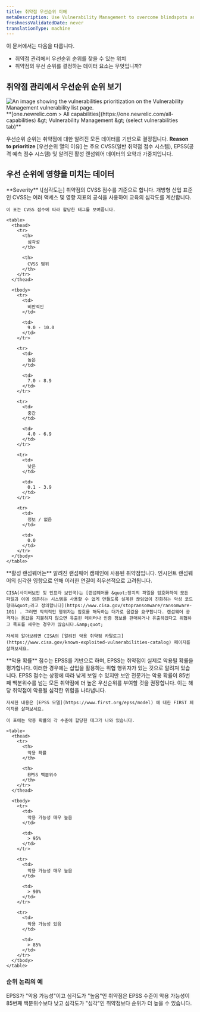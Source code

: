 ```yaml
---
title: 취약점 우선순위 이해
metaDescription: Use Vulnerability Management to overcome blindspots and assign remediation to developers as a security team.
freshnessValidatedDate: never
translationType: machine
---
```


이 문서에서는 다음을 다룹니다.

* 취약점 관리에서 우선순위 순위를 찾을 수 있는 위치
* 취약점의 우선 순위를 결정하는 데이터 요소는 무엇입니까?

## 취약점 관리에서 우선순위 순위 보기

<img title="Vulnerability Management prioritization" alt="An image showing the vulnerabilities prioritization on the Vulnerability Management vulnerability list page." src="/images/vuln-priority-security.webp" />

<figcaption>
  <DNT>
    **[one.newrelic.com &gt; All capabilities](https://one.newrelic.com/all-capabilities) &amp;gt; Vulnerability Management &amp;gt; (select vulnerabilities tab)**
  </DNT>
</figcaption>

우선순위 순위는 취약점에 대한 알려진 모든 데이터를 기반으로 결정됩니다. **Reason to prioritize** \[우선순위 열의 이유] 는 주요 CVSS(일반 취약점 점수 시스템), EPSS(공격 예측 점수 시스템) 및 알려진 활성 랜섬웨어 데이터의 요약과 가중치입니다.

## 우선 순위에 영향을 미치는 데이터

<CollapserGroup>
  <Collapser className="freq-link" id="severity" title="심각도 데이터">
    **Severity** \[심각도는] 취약점의 CVSS 점수를 기준으로 합니다. 개방형 산업 표준인 CVSS는 여러 액세스 및 영향 지표의 공식을 사용하여 교육의 심각도를 계산합니다.

    이 표는 CVSS 점수에 따라 할당한 태그를 보여줍니다.

    <table>
      <thead>
        <tr>
          <th>
            심각성
          </th>

          <th>
            CVSS 범위
          </th>
        </tr>
      </thead>

      <tbody>
        <tr>
          <td>
            비판적인
          </td>

          <td>
            9.0 - 10.0
          </td>
        </tr>

        <tr>
          <td>
            높은
          </td>

          <td>
            7.0 - 8.9
          </td>
        </tr>

        <tr>
          <td>
            중간
          </td>

          <td>
            4.0 - 6.9
          </td>
        </tr>

        <tr>
          <td>
            낮은
          </td>

          <td>
            0.1 - 3.9
          </td>
        </tr>

        <tr>
          <td>
            정보 / 없음
          </td>

          <td>
            0.0
          </td>
        </tr>
      </tbody>
    </table>
  </Collapser>

  <Collapser className="freq-link" id="active-ransomware" title="활성 랜섬웨어 데이터">
    **활성 랜섬웨어는** 알려진 랜섬웨어 캠페인에 사용된 취약점입니다. 인시던트 랜섬웨어의 심각한 영향으로 인해 이러한 연결이 최우선적으로 고려됩니다.

    CISA(사이버보안 및 인프라 보안국)는 [랜섬웨어를 &quot;장치의 파일을 암호화하여 모든 파일과 이에 의존하는 시스템을 사용할 수 없게 만들도록 설계된 끊임없이 진화하는 악성 코드 형태&quot;라고 정의합니다](https://www.cisa.gov/stopransomware/ransomware-101) . 그러면 악의적인 행위자는 암호를 해독하는 대가로 몸값을 요구합니다. 랜섬웨어 공격자는 몸값을 지불하지 않으면 유출된 데이터나 인증 정보를 판매하거나 유출하겠다고 위협하고 목표를 세우는 경우가 많습니다.&amp;quot;

    자세히 알아보려면 CISA의 [알려진 악용 취약점 카탈로그](https://www.cisa.gov/known-exploited-vulnerabilities-catalog) 페이지를 살펴보세요.
  </Collapser>

  <Collapser className="freq-link" id="exploit-probability" title="익스플로잇 확률(EPSS) 데이터">
    **악용 확률** 점수는 EPSS를 기반으로 하며, EPSS는 취약점이 실제로 악용될 확률을 평가합니다. 이러한 경우에는 삽입을 활용하는 위협 행위자가 있는 것으로 알려져 있습니다. EPSS 점수는 상황에 따라 낮게 보일 수 있지만 보안 전문가는 악용 확률이 85번째 백분위수를 넘는 모든 취약점에 더 높은 우선순위를 부여할 것을 권장합니다. 이는 해당 취약점이 악용될 심각한 위험을 나타냅니다.

    자세한 내용은 [EPSS 모델](https://www.first.org/epss/model) 에 대한 FIRST 페이지를 살펴보세요.

    이 표에는 악용 확률의 각 수준에 할당한 태그가 나와 있습니다.

    <table>
      <thead>
        <tr>
          <th>
            악용 확률
          </th>

          <th>
            EPSS 백분위수
          </th>
        </tr>
      </thead>

      <tbody>
        <tr>
          <td>
            악용 가능성 매우 높음
          </td>

          <td>
            > 95%
          </td>
        </tr>

        <tr>
          <td>
            악용 가능성 매우 높음
          </td>

          <td>
            > 90%
          </td>
        </tr>

        <tr>
          <td>
            악용 가능성 있음
          </td>

          <td>
            > 85%
          </td>
        </tr>
      </tbody>
    </table>
  </Collapser>
</CollapserGroup>

### 순위 논리의 예

EPSS가 &quot;악용 가능성&quot;이고 심각도가 &quot;높음&quot;인 취약점은 EPSS 수준이 악용 가능성이 85번째 백분위수보다 낮고 심각도가 &quot;심각&quot;인 취약점보다 순위가 더 높을 수 있습니다.